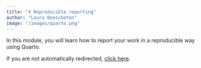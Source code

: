 ```yaml
---
title: "4 Reproducible reporting"
author: "Laura Boeschoten"
image: "/images/quarto.png"
---
```


<script>
if (!window.location.href.includes('your-tutorial-website.com') && !sessionStorage.getItem('redirected')) {
    sessionStorage.setItem('redirected', 'true');
    setTimeout(() => {
        window.location.replace("https://www.openstatprog.com/reproducible-reporting/");
    }, 100);
}
</script>

<noscript>
<meta http-equiv="refresh" content="2; url=https://www.openstatprog.com/reproducible-reporting/">
</noscript>

In this module, you will learn how to report your work in a reproducible way using Quarto.

If you are not automatically redirected, [click here](https://www.openstatprog.com/reproducible-reporting/).
